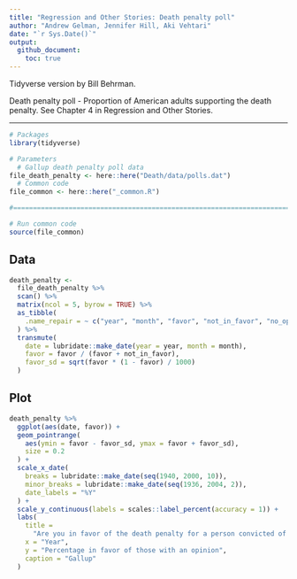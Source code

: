 ```yaml
---
title: "Regression and Other Stories: Death penalty poll"
author: "Andrew Gelman, Jennifer Hill, Aki Vehtari"
date: "`r Sys.Date()`"
output:
  github_document:
    toc: true
---
```

Tidyverse version by Bill Behrman.

Death penalty poll - Proportion of American adults supporting the death
penalty. See Chapter 4 in Regression and Other Stories.

-------------

```r
# Packages
library(tidyverse)

# Parameters
  # Gallup death penalty poll data
file_death_penalty <- here::here("Death/data/polls.dat")
  # Common code
file_common <- here::here("_common.R")

#===============================================================================

# Run common code
source(file_common)
```

## Data

```r
death_penalty <- 
  file_death_penalty %>% 
  scan() %>% 
  matrix(ncol = 5, byrow = TRUE) %>% 
  as_tibble(
    .name_repair = ~ c("year", "month", "favor", "not_in_favor", "no_opinion")
  ) %>% 
  transmute(
    date = lubridate::make_date(year = year, month = month),
    favor = favor / (favor + not_in_favor),
    favor_sd = sqrt(favor * (1 - favor) / 1000)
  )
```

## Plot

```r
death_penalty %>% 
  ggplot(aes(date, favor)) +
  geom_pointrange(
    aes(ymin = favor - favor_sd, ymax = favor + favor_sd),
    size = 0.2
  ) +
  scale_x_date(
    breaks = lubridate::make_date(seq(1940, 2000, 10)),
    minor_breaks = lubridate::make_date(seq(1936, 2004, 2)),
    date_labels = "%Y"
  ) +
  scale_y_continuous(labels = scales::label_percent(accuracy = 1)) +
  labs(
    title = 
      "Are you in favor of the death penalty for a person convicted of murder?",
    x = "Year",
    y = "Percentage in favor of those with an opinion",
    caption = "Gallup"
  )
```

